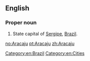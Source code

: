 ==English==

===Proper noun===
{{en-proper noun}}

# State capital of [[Sergipe]], [[Brazil]].

[[Category:en:Brazil]]
[[Category:en:Cities]]

[[no:Aracaju]]
[[pt:Aracaju]]
[[zh:Aracaju]]